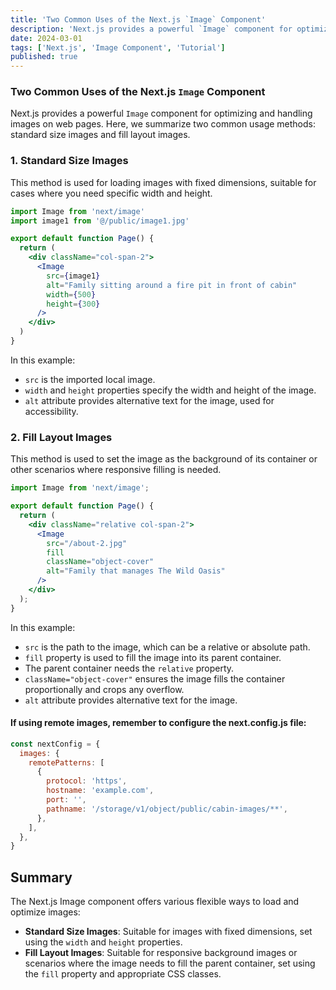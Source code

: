 ```yaml
---
title: 'Two Common Uses of the Next.js `Image` Component'
description: 'Next.js provides a powerful `Image` component for optimizing and handling images on web pages. This article summarizes two common usage methods: standard size images and fill layout images.'
date: 2024-03-01
tags: ['Next.js', 'Image Component', 'Tutorial']
published: true
---
```


### Two Common Uses of the Next.js `Image` Component

Next.js provides a powerful `Image` component for optimizing and handling images on web pages. Here, we summarize two common usage methods: standard size images and fill layout images.

### 1. Standard Size Images

This method is used for loading images with fixed dimensions, suitable for cases where you need specific width and height.

```jsx
import Image from 'next/image'
import image1 from '@/public/image1.jpg'

export default function Page() {
  return (
    <div className="col-span-2">
      <Image
        src={image1}
        alt="Family sitting around a fire pit in front of cabin"
        width={500}
        height={300}
      />
    </div>
  )
}
```

In this example:

- `src` is the imported local image.
- `width` and `height` properties specify the width and height of the image.
- `alt` attribute provides alternative text for the image, used for accessibility.


### 2. Fill Layout Images
This method is used to set the image as the background of its container or other scenarios where responsive filling is needed.

```jsx
import Image from 'next/image';

export default function Page() {
  return (
    <div className="relative col-span-2">
      <Image
        src="/about-2.jpg"
        fill
        className="object-cover"
        alt="Family that manages The Wild Oasis"
      />
    </div>
  );
}
```
In this example:

- `src` is the path to the image, which can be a relative or absolute path.
- `fill` property is used to fill the image into its parent container.
- The parent container needs the `relative` property.
- `className="object-cover"` ensures the image fills the container proportionally and crops any overflow.
- `alt` attribute provides alternative text for the image.

#### If using remote images, remember to configure the next.config.js file:
```jsx
const nextConfig = {
  images: {
    remotePatterns: [
      {
        protocol: 'https',
        hostname: 'example.com',
        port: '',
        pathname: '/storage/v1/object/public/cabin-images/**',
      },
    ],
  },
}
```
## Summary

The Next.js Image component offers various flexible ways to load and optimize images:

- **Standard Size Images**: Suitable for images with fixed dimensions, set using the `width` and `height` properties.
- **Fill Layout Images**: Suitable for responsive background images or scenarios where the image needs to fill the parent container, set using the `fill` property and appropriate CSS classes.
